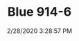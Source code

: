 ---
width: 2000
height: 1333
title: Blue 914-6
description: Modified blue 914-6 at Pelican Parts.
date: 2/28/2020 3:28:57 PM
cameraMake: Sony
cameraModel: ILCE-7M3
lens: ZEISS Batis 2/40 CF
settingsfStop: f/2
settingsISO: ISO 100
settingsShutter: 1/250
settingsFocalLength: 40 mm
---